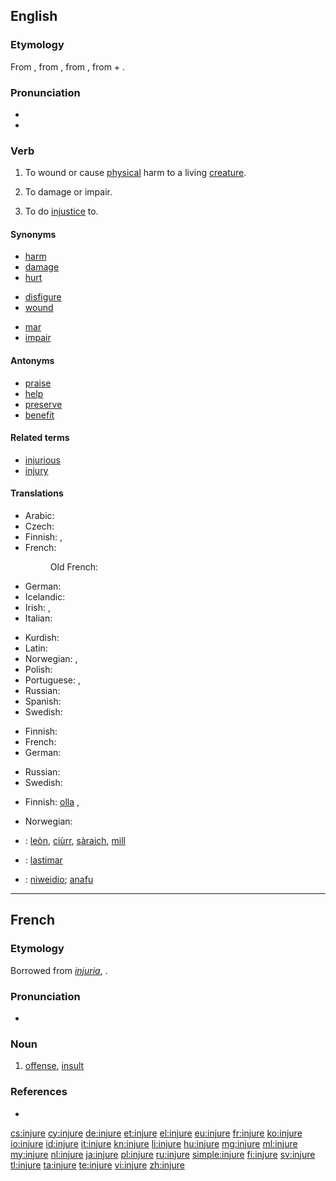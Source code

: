 ==English==
{{wikipedia|injury}}

===Etymology===
From {{term|injury|lang=en}}, from {{etyl|xno|en}} {{term|injurie|lang=fro}}, from {{etyl|la|en}} {{term|iniuria|iniūria|injustice; wrong; offense|lang=la}}, from {{term|in-||not|lang=la}} + {{term|ius|iūs, iūris|right, law|lang=la}}.

===Pronunciation===
* {{audio|en-us-injure.ogg|Audio (US)}}
* {{rhymes|ɪndʒə(ɹ)}}

===Verb===
{{en-verb|injur|ing}}

# {{context|transitive}} To wound or cause  [[physical]] harm to a living [[creature]].
# {{context|transitive}} To damage or impair.
# {{context|transitive}} To do [[injustice]] to.

====Synonyms====
{{top3}}
* [[harm]]
* [[damage]]
* [[hurt]]
{{mid3}}
* [[disfigure]]
* [[wound]]
{{mid3}}
* [[mar]]
* [[impair]]
{{bottom}}

====Antonyms====
* [[praise]]
* [[help]]
* [[preserve]]
* [[benefit]]

====Related terms====
* [[injurious]]
* [[injury]]

====Translations====
{{trans-top|to wound or cause physical harm}}
* Arabic: {{t+|ar|جرح|tr=jaraHa}}
* Czech: {{t-|cs|zranit}}
* Finnish: {{t+|fi|vahingoittaa}}, {{t-|fi|haavoittaa}}
* French: {{t+|fr|blesser}}
*: Old French: {{tø|fro|blechier}}
* German: {{t+|de|verletzen}}
* Icelandic: {{t+|is|slasa}}
* Irish: {{t-|ga|déan díobháil}}, {{t-|ga|díobháil}}
* Italian: {{t+|it|ferire}}
{{trans-mid}}
* Kurdish: {{t-|ku|birîndar kirin|sc=ku-Arab}}
* Latin: {{t+|la|nocere}}
* Norwegian: {{t+|no|skade}}, {{t-|no|såre}}
* Polish: {{t+|pl|ranić}}
* Portuguese: {{t+|pt|ferir}},  {{t+|pt|machucar}}
* Russian: {{t+|ru|ранить|tr=ránit'}}
* Spanish: {{t+|es|herir}}
* Swedish: {{t+|sv|skada}}
{{trans-bottom}}

{{trans-top|to cause damage or impair}}
* Finnish: {{t+|fi|vahingoittaa}}
* French: {{t+|fr|blesser}}
* German: {{t+|de|verletzen}}
{{trans-mid}}
* Russian: {{t+|ru|повредить|tr=povredít'}}
* Swedish: {{t+|sv|skada}}
{{trans-bottom}}

{{trans-top|to do injustice to}}
* Finnish: [[olla#Finnish|olla]] {{t-|fi|epäoikeudenmukainen}}, {{t+|fi|loukata}}
{{trans-mid}}
* Norwegian: {{t+|no|skade}}
{{trans-bottom}}

{{checktrans-top}}
* {{ttbc|gd}}: [[leòn]], [[ciùrr]], [[sàraich]], [[mill#Scottish Gaelic|mill]]
* {{ttbc|es}}: [[lastimar]]
{{trans-mid}}
* {{ttbc|cy}}: [[niweidio]]; [[anafu]]
{{trans-bottom}}

----

==French==

===Etymology===
Borrowed from {{etyl|la|fr}} ''[[injuria]]'', {{term|iniuria|iniūria|lang=la}}.

===Pronunciation===
* {{audio|Fr-injure.ogg|audio}}

===Noun===
{{fr-noun|f}}

# [[offense]], [[insult]]

===References===
* {{R:TLFi}}

[[cs:injure]]
[[cy:injure]]
[[de:injure]]
[[et:injure]]
[[el:injure]]
[[eu:injure]]
[[fr:injure]]
[[ko:injure]]
[[io:injure]]
[[id:injure]]
[[it:injure]]
[[kn:injure]]
[[li:injure]]
[[hu:injure]]
[[mg:injure]]
[[ml:injure]]
[[my:injure]]
[[nl:injure]]
[[ja:injure]]
[[pl:injure]]
[[ru:injure]]
[[simple:injure]]
[[fi:injure]]
[[sv:injure]]
[[tl:injure]]
[[ta:injure]]
[[te:injure]]
[[vi:injure]]
[[zh:injure]]